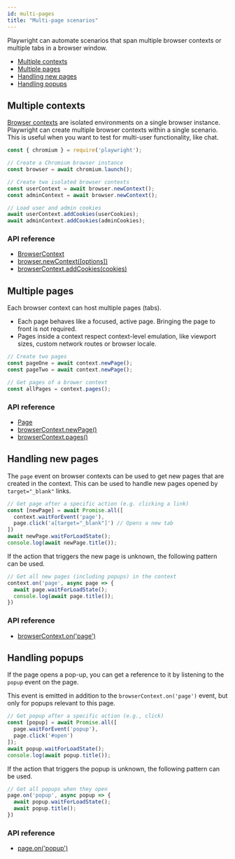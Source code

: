 ```yaml
---
id: multi-pages
title: "Multi-page scenarios"
---
```


Playwright can automate scenarios that span multiple browser contexts or multiple tabs in a browser window.

- [Multiple contexts](#multiple-contexts)
- [Multiple pages](#multiple-pages)
- [Handling new pages](#handling-new-pages)
- [Handling popups](#handling-popups)

## Multiple contexts

[Browser contexts](./core-concepts.mdx#browser-contexts) are isolated environments on a single browser instance. Playwright can create multiple browser contexts within a single scenario. This is useful when you want to test for multi-user functionality, like chat.

```js
const { chromium } = require('playwright');

// Create a Chromium browser instance
const browser = await chromium.launch();

// Create two isolated browser contexts
const userContext = await browser.newContext();
const adminContext = await browser.newContext();

// Load user and admin cookies
await userContext.addCookies(userCookies);
await adminContext.addCookies(adminCookies);
```

### API reference
- [BrowserContext]
- [browser.newContext([options])](./api/class-browser.mdx#browsernewcontextoptions)
- [browserContext.addCookies(cookies)](./api/class-browsercontext.mdx#browsercontextaddcookiescookies)

## Multiple pages

Each browser context can host multiple pages (tabs).
* Each page behaves like a focused, active page. Bringing the page to front is not required.
* Pages inside a context respect context-level emulation, like viewport sizes, custom network routes or browser locale.

```js
// Create two pages
const pageOne = await context.newPage();
const pageTwo = await context.newPage();

// Get pages of a brower context
const allPages = context.pages();
```

### API reference
- [Page]
- [browserContext.newPage()](./api/class-browsercontext.mdx#browsercontextnewpage)
- [browserContext.pages()](./api/class-browsercontext.mdx#browsercontextpages)

## Handling new pages

The `page` event on browser contexts can be used to get new pages that are created in the context. This can be used to handle new pages opened by `target="_blank"` links.

```js
// Get page after a specific action (e.g. clicking a link)
const [newPage] = await Promise.all([
  context.waitForEvent('page'),
  page.click('a[target="_blank"]') // Opens a new tab
])
await newPage.waitForLoadState();
console.log(await newPage.title());
```

If the action that triggers the new page is unknown, the following pattern can be used.

```js
// Get all new pages (including popups) in the context
context.on('page', async page => {
  await page.waitForLoadState();
  console.log(await page.title());
})
```

### API reference
- [browserContext.on('page')](./api/class-browsercontext.mdx#browsercontextonpage)

## Handling popups

If the page opens a pop-up, you can get a reference to it by listening to the `popup` event on the page.

This event is emitted in addition to the `browserContext.on('page')` event, but only for popups relevant to this page.

```js
// Get popup after a specific action (e.g., click)
const [popup] = await Promise.all([
  page.waitForEvent('popup'),
  page.click('#open')
]);
await popup.waitForLoadState();
console.log(await popup.title());
```

If the action that triggers the popup is unknown, the following pattern can be used.

```js
// Get all popups when they open
page.on('popup', async popup => {
  await popup.waitForLoadState();
  await popup.title();
})
```

### API reference
- [page.on('popup')](./api/class-page.mdx#pageonpopup)

[Accessibility]: ./api/class-accessibility.mdx "Accessibility"
[Android]: ./api/class-android.mdx "Android"
[AndroidDevice]: ./api/class-androiddevice.mdx "AndroidDevice"
[AndroidInput]: ./api/class-androidinput.mdx "AndroidInput"
[AndroidSocket]: ./api/class-androidsocket.mdx "AndroidSocket"
[AndroidWebView]: ./api/class-androidwebview.mdx "AndroidWebView"
[Browser]: ./api/class-browser.mdx "Browser"
[BrowserContext]: ./api/class-browsercontext.mdx "BrowserContext"
[BrowserServer]: ./api/class-browserserver.mdx "BrowserServer"
[BrowserType]: ./api/class-browsertype.mdx "BrowserType"
[CDPSession]: ./api/class-cdpsession.mdx "CDPSession"
[ConsoleMessage]: ./api/class-consolemessage.mdx "ConsoleMessage"
[Coverage]: ./api/class-coverage.mdx "Coverage"
[Dialog]: ./api/class-dialog.mdx "Dialog"
[Download]: ./api/class-download.mdx "Download"
[Electron]: ./api/class-electron.mdx "Electron"
[ElectronApplication]: ./api/class-electronapplication.mdx "ElectronApplication"
[ElementHandle]: ./api/class-elementhandle.mdx "ElementHandle"
[FileChooser]: ./api/class-filechooser.mdx "FileChooser"
[Frame]: ./api/class-frame.mdx "Frame"
[JSHandle]: ./api/class-jshandle.mdx "JSHandle"
[Keyboard]: ./api/class-keyboard.mdx "Keyboard"
[Logger]: ./api/class-logger.mdx "Logger"
[Mouse]: ./api/class-mouse.mdx "Mouse"
[Page]: ./api/class-page.mdx "Page"
[Playwright]: ./api/class-playwright.mdx "Playwright"
[Request]: ./api/class-request.mdx "Request"
[Response]: ./api/class-response.mdx "Response"
[Route]: ./api/class-route.mdx "Route"
[Selectors]: ./api/class-selectors.mdx "Selectors"
[TimeoutError]: ./api/class-timeouterror.mdx "TimeoutError"
[Touchscreen]: ./api/class-touchscreen.mdx "Touchscreen"
[Video]: ./api/class-video.mdx "Video"
[WebSocket]: ./api/class-websocket.mdx "WebSocket"
[Worker]: ./api/class-worker.mdx "Worker"
[Element]: https://developer.mozilla.org/en-US/docs/Web/API/element "Element"
[Evaluation Argument]: ./core-concepts.mdx#evaluationargument "Evaluation Argument"
[Promise]: https://developer.mozilla.org/en-US/docs/Web/JavaScript/Reference/Global_Objects/Promise "Promise"
[iterator]: https://developer.mozilla.org/en-US/docs/Web/JavaScript/Reference/Iteration_protocols "Iterator"
[origin]: https://developer.mozilla.org/en-US/docs/Glossary/Origin "Origin"
[selector]: https://developer.mozilla.org/en-US/docs/Web/CSS/CSS_Selectors "selector"
[Serializable]: https://developer.mozilla.org/en-US/docs/Web/JavaScript/Reference/Global_Objects/JSON/stringify#Description "Serializable"
[UIEvent.detail]: https://developer.mozilla.org/en-US/docs/Web/API/UIEvent/detail "UIEvent.detail"
[UnixTime]: https://en.wikipedia.org/wiki/Unix_time "Unix Time"
[xpath]: https://developer.mozilla.org/en-US/docs/Web/XPath "xpath"

[Array]: https://developer.mozilla.org/en-US/docs/Web/JavaScript/Reference/Global_Objects/Array "Array"
[boolean]: https://developer.mozilla.org/en-US/docs/Web/JavaScript/Data_structures#Boolean_type "Boolean"
[Buffer]: https://nodejs.org/api/buffer.html#buffer_class_buffer "Buffer"
[ChildProcess]: https://nodejs.org/api/child_process.html "ChildProcess"
[Error]: https://nodejs.org/api/errors.html#errors_class_error "Error"
[EventEmitter]: https://nodejs.org/api/events.html#events_class_eventemitter "EventEmitter"
[function]: https://developer.mozilla.org/en-US/docs/Web/JavaScript/Reference/Global_Objects/Function "Function"
[Map]: https://developer.mozilla.org/en-US/docs/Web/JavaScript/Reference/Global_Objects/Map "Map"
[null]: https://developer.mozilla.org/en-US/docs/Web/JavaScript/Reference/Global_Objects/null "null"
[number]: https://developer.mozilla.org/en-US/docs/Web/JavaScript/Data_structures#Number_type "Number"
[Object]: https://developer.mozilla.org/en-US/docs/Web/JavaScript/Reference/Global_Objects/Object "Object"
[Promise]: https://developer.mozilla.org/en-US/docs/Web/JavaScript/Reference/Global_Objects/Promise "Promise"
[Readable]: https://nodejs.org/api/stream.html#stream_class_stream_readable "Readable"
[RegExp]: https://developer.mozilla.org/en-US/docs/Web/JavaScript/Reference/Global_Objects/RegExp "RegExp"
[string]: https://developer.mozilla.org/en-US/docs/Web/JavaScript/Data_structures#String_type "string"
[URL]: https://nodejs.org/api/url.html "URL"

[all available image tags]: https://mcr.microsoft.com/v2/playwright/tags/list "all available image tags"
[Docker Hub]: https://hub.docker.com/_/microsoft-playwright "Docker Hub"
[Dockerfile.focal]: https://github.com/microsoft/playwright/blob/master/utils/docker/Dockerfile.focal "Dockerfile.focal"